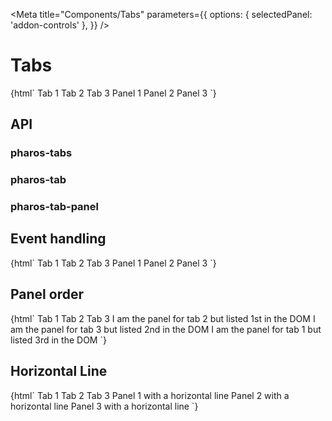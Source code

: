 
<Meta
  title="Components/Tabs"
  parameters={{
    options: { selectedPanel: 'addon-controls' },
  }}
/>

# Tabs

<GuidelineLink path="tabs" />

<Canvas>
  <Story name="Base">
    {html`
      <pharos-tabs>
        <pharos-tab id="tab-1" data-panel-id="panel-1">Tab 1</pharos-tab>
        <pharos-tab id="tab-2" data-panel-id="panel-2">Tab 2</pharos-tab>
        <pharos-tab id="tab-3" data-panel-id="panel-3">Tab 3</pharos-tab>
        <pharos-tab-panel id="panel-1" slot="panel">Panel 1</pharos-tab-panel>
        <pharos-tab-panel id="panel-2" slot="panel">Panel 2</pharos-tab-panel>
        <pharos-tab-panel id="panel-3" slot="panel">Panel 3</pharos-tab-panel>
      </pharos-tabs>
    `}
  </Story>
</Canvas>

## API

### pharos-tabs

<ArgsTable of="pharos-tabs" />

### pharos-tab

<ArgsTable of="pharos-tab" />

### pharos-tab-panel

<ArgsTable of="pharos-tab-panel" />

## Event handling

<Canvas>
  <Story
    name="Events"
    parameters={{
      options: { selectedPanel: 'addon-actions' },
    }}
  >
    {html`
      <pharos-tabs @pharos-tab-selected="${(e) => action('Selected')(e.target.id)}">
        <pharos-tab id="tab-1" data-panel-id="panel-1">Tab 1</pharos-tab>
        <pharos-tab id="tab-2" data-panel-id="panel-2">Tab 2</pharos-tab>
        <pharos-tab id="tab-3" data-panel-id="panel-3" selected>Tab 3</pharos-tab>
        <pharos-tab-panel id="panel-1" slot="panel">Panel 1</pharos-tab-panel>
        <pharos-tab-panel id="panel-2" slot="panel">Panel 2</pharos-tab-panel>
        <pharos-tab-panel id="panel-3" slot="panel">Panel 3</pharos-tab-panel>
      </pharos-tabs>
    `}
  </Story>
</Canvas>

## Panel order

<Canvas>
  <Story name="Panel Order">
    {html`
      <pharos-tabs>
        <pharos-tab id="tab-1" data-panel-id="panel-1">Tab 1</pharos-tab>
        <pharos-tab id="tab-2" data-panel-id="panel-2">Tab 2</pharos-tab>
        <pharos-tab id="tab-3" data-panel-id="panel-3">Tab 3</pharos-tab>
        <pharos-tab-panel id="panel-2" slot="panel"
          >I am the panel for tab 2 but listed 1st in the DOM</pharos-tab-panel
        >
        <pharos-tab-panel id="panel-3" slot="panel"
          >I am the panel for tab 3 but listed 2nd in the DOM</pharos-tab-panel
        >
        <pharos-tab-panel id="panel-1" slot="panel"
          >I am the panel for tab 1 but listed 3rd in the DOM</pharos-tab-panel
        >
      </pharos-tabs>
    `}
  </Story>
</Canvas>

## Horizontal Line

<Canvas>
  <Story name="Horizontal Line">
    {html`
      <pharos-tabs horizontalLine="true" style="width: 100%">
        <pharos-tab id="tab-1" data-panel-id="panel-1">Tab 1</pharos-tab>
        <pharos-tab id="tab-2" data-panel-id="panel-2">Tab 2</pharos-tab>
        <pharos-tab id="tab-3" data-panel-id="panel-3">Tab 3</pharos-tab>
        <pharos-tab-panel id="panel-1" slot="panel"
          >Panel 1 with a horizontal line</pharos-tab-panel
        >
        <pharos-tab-panel id="panel-2" slot="panel"
          >Panel 2 with a horizontal line</pharos-tab-panel
        >
        <pharos-tab-panel id="panel-3" slot="panel"
          >Panel 3 with a horizontal line</pharos-tab-panel
        >
      </pharos-tabs>
    `}
  </Story>
</Canvas>
